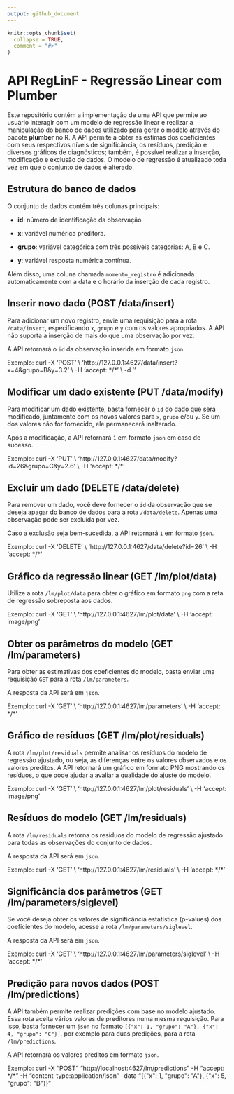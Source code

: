 ```yaml
---
output: github_document
---
```


<!-- README.md is generated from README.Rmd. Please edit that file -->

```r
knitr::opts_chunk$set(
  collapse = TRUE,
  comment = "#>"
)
```

# API RegLinF - Regressão Linear com Plumber

Este repositório contém a implementação de uma API que permite ao usuário interagir com um modelo de regressão linear e realizar a manipulação do banco de dados utilizado para gerar o modelo através do pacote **plumber** no R. A API permite a obter as estimas dos coeficientes com seus respectivos níveis de significância, os resíduos, predição e diversos gráficos de diagnósticos; também, é possível realizar a inserção, modificação e exclusão de dados. O modelo de regressão é atualizado toda vez em que o conjunto de dados é alterado.


## Estrutura do banco de dados

O conjunto de dados contém três colunas principais:

- **id**: número de identificação da observação

- **x**: variável numérica preditora.

- **grupo**: variável categórica com três possíveis categorias: A, B e C.

- **y**: variável resposta numérica contínua.

Além disso, uma coluna chamada `momento_registro` é adicionada automaticamente com a data e o horário da inserção de cada registro.

## Inserir novo dado (POST /data/insert)

Para adicionar um novo registro, envie uma requisição para a rota `/data/insert`, especificando `x`, `grupo` e `y` com os valores apropriados. A API não suporta a inserção de mais do que uma observação por vez.

A API retornará o `id` da observação inserida em formato `json`.

Exemplo: curl -X 'POST' \\ 'http://127.0.0.1:4627/data/insert?x=4&grupo=B&y=3.2' \\ -H 'accept: \*/\*' \\ -d ''


## Modificar um dado existente (PUT /data/modify)

Para modificar um dado existente, basta fornecer o `id` do dado que será modificado, juntamente com os novos valores para `x`, `grupo` e/ou `y`. Se um dos valores não for fornecido, ele permanecerá inalterado.

Após a modificação, a API retornará `1` em formato `json` em caso de sucesso.

Exemplo: curl -X 'PUT' \\ 'http://127.0.0.1:4627/data/modify?id=26&grupo=C&y=2.6' \\ -H 'accept: \*/\*'

## Excluir um dado (DELETE /data/delete)

Para remover um dado, você deve fornecer  o `id` da observação que se deseja apagar do banco de dados para a rota `/data/delete`. Apenas uma observação pode ser excluída por vez.

Caso a exclusão seja bem-sucedida, a API retornará `1` em formato `json`.

Exemplo: curl -X 'DELETE' \\ 'http://127.0.0.1:4627/data/delete?id=26' \\ -H 'accept: \*/\*'

## Gráfico da regressão linear (GET /lm/plot/data)

Utilize a rota `/lm/plot/data` para obter o gráfico em formato `png` com a reta de regressão sobreposta aos dados.

Exemplo: curl -X 'GET' \\ 'http://127.0.0.1:4627/lm/plot/data' \\ -H 'accept: image/png'

## Obter os parâmetros do modelo (GET /lm/parameters)

Para obter as estimativas dos coeficientes do modelo, basta enviar uma requisição `GET` para a rota `/lm/parameters`.

A resposta da API será em `json`.

Exemplo: curl -X 'GET' \\ 'http://127.0.0.1:4627/lm/parameters' \\ -H 'accept: \*/\*'

## Gráfico de resíduos (GET /lm/plot/residuals)

A rota `/lm/plot/residuals` permite analisar os resíduos do modelo de regressão ajustado, ou seja, as diferenças entre os valores observados e os valores preditos. A API retornará um gráfico em formato PNG mostrando os resíduos, o que pode ajudar a avaliar a qualidade do ajuste do modelo.

Exemplo: curl -X 'GET' \\ 'http://127.0.0.1:4627/lm/plot/residuals' \\ -H 'accept: image/png'

## Resíduos do modelo (GET /lm/residuals)

A rota `/lm/residuals` retorna os resíduos do modelo de regressão ajustado para todas as observações do conjunto de dados. 

A resposta da API será em `json`.

Exemplo: curl -X 'GET' \\ 'http://127.0.0.1:4627/lm/residuals' \\ -H 'accept: \*/\*'

## Significância dos parâmetros (GET /lm/parameters/siglevel)

Se você deseja obter os valores de significância estatística (p-values) dos coeficientes do modelo, acesse a rota `/lm/parameters/siglevel`.

A resposta da API será em `json`.

Exemplo: curl -X 'GET' \\ 'http://127.0.0.1:4627/lm/parameters/siglevel' \\ -H 'accept: \*/\*'

## Predição para novos dados (POST /lm/predictions)

A API também permite realizar predições com base no modelo ajustado. Essa rota aceita vários valores de preditores numa mesma requisição. Para isso, basta fornecer um `json` no formato `[{"x": 1, "grupo": "A"}, {"x": 4, "grupo": "C"}]`, por exemplo para duas predições, para a rota `/lm/predictions`.

A API retornará os valores preditos em formato `json`.

Exemplo: curl -X "POST" "http://localhost:4627/lm/predictions" -H "accept: \*/\*" -H "content-type:application/json" --data "{{\"x\": 1, \"grupo\": \"A\"}, {\"x\": 5, \"grupo\": \"B\"}}"




